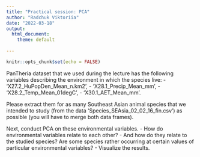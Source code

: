 ```yaml
---
title: "Practical session: PCA"
author: "Radchuk Viktoriia"
date: "2022-03-18"
output:
  html_document:
    theme: default
       
---
```


```r
knitr::opts_chunk$set(echo = FALSE)
```

PanTheria dataset that we used during the lecture has the following variables describing the environment in which the species live:
- 'X27.2_HuPopDen_Mean_n.km2', 
- 'X28.1_Precip_Mean_mm',
- 'X28.2_Temp_Mean_01degC', 
- 'X30.1_AET_Mean_mm'.

Please extract them for as many Southeast Asian animal species that we intended to study (from the data 'Species_SEAsia_02_02_16_fin.csv') as possible (you will have to merge both data frames).

Next, conduct PCA on these environmental variables. 
- How do environmental variables relate to each other? 
- And how do they relate to the studied species? Are some species rather occurring at certain values of particular environmental variables?
- Visualize the results.




